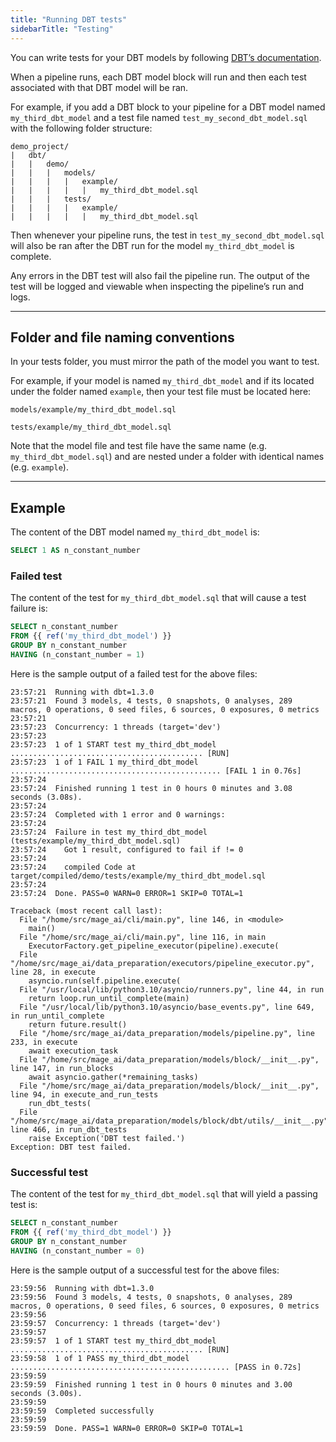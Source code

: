 ```yaml
---
title: "Running DBT tests"
sidebarTitle: "Testing"
---
```


You can write tests for your DBT models by following
[DBT’s documentation](https://docs.getdbt.com/docs/build/tests).

When a pipeline runs, each DBT model block will run and then each test
associated with that DBT model will be ran.

For example, if you add a DBT block to your pipeline for a DBT model named
`my_third_dbt_model` and a test file named `test_my_second_dbt_model.sql` with
the following folder structure:

```
demo_project/
|   dbt/
|   |   demo/
|   |   |   models/
|   |   |   |   example/
|   |   |   |   |   my_third_dbt_model.sql
|   |   |   tests/
|   |   |   |   example/
|   |   |   |   |   my_third_dbt_model.sql
```

Then whenever your pipeline runs, the test in `test_my_second_dbt_model.sql`
will also be ran after the DBT run for the model `my_third_dbt_model` is
complete.

Any errors in the DBT test will also fail the pipeline run. The output of the
test will be logged and viewable when inspecting the pipeline’s run and logs.

---

## Folder and file naming conventions

In your tests folder, you must mirror the path of the model you want to test.

For example, if your model is named `my_third_dbt_model` and if its located
under the folder named `example`, then your test file must be located here:

```
models/example/my_third_dbt_model.sql
```

```
tests/example/my_third_dbt_model.sql
```

Note that the model file and test file have the same name (e.g.
`my_third_dbt_model.sql`) and are nested under a folder with identical names
(e.g. `example`).

---

## Example

The content of the DBT model named `my_third_dbt_model` is:

```sql
SELECT 1 AS n_constant_number
```

### Failed test

The content of the test for `my_third_dbt_model.sql` that will cause a test
failure is:

```sql
SELECT n_constant_number
FROM {{ ref('my_third_dbt_model') }}
GROUP BY n_constant_number
HAVING (n_constant_number = 1)
```

Here is the sample output of a failed test for the above files:

```
23:57:21  Running with dbt=1.3.0
23:57:21  Found 3 models, 4 tests, 0 snapshots, 0 analyses, 289 macros, 0 operations, 0 seed files, 6 sources, 0 exposures, 0 metrics
23:57:21
23:57:23  Concurrency: 1 threads (target='dev')
23:57:23
23:57:23  1 of 1 START test my_third_dbt_model ........................................... [RUN]
23:57:23  1 of 1 FAIL 1 my_third_dbt_model ............................................... [FAIL 1 in 0.76s]
23:57:24
23:57:24  Finished running 1 test in 0 hours 0 minutes and 3.08 seconds (3.08s).
23:57:24
23:57:24  Completed with 1 error and 0 warnings:
23:57:24
23:57:24  Failure in test my_third_dbt_model (tests/example/my_third_dbt_model.sql)
23:57:24    Got 1 result, configured to fail if != 0
23:57:24
23:57:24    compiled Code at target/compiled/demo/tests/example/my_third_dbt_model.sql
23:57:24
23:57:24  Done. PASS=0 WARN=0 ERROR=1 SKIP=0 TOTAL=1

Traceback (most recent call last):
  File "/home/src/mage_ai/cli/main.py", line 146, in <module>
    main()
  File "/home/src/mage_ai/cli/main.py", line 116, in main
    ExecutorFactory.get_pipeline_executor(pipeline).execute(
  File "/home/src/mage_ai/data_preparation/executors/pipeline_executor.py", line 28, in execute
    asyncio.run(self.pipeline.execute(
  File "/usr/local/lib/python3.10/asyncio/runners.py", line 44, in run
    return loop.run_until_complete(main)
  File "/usr/local/lib/python3.10/asyncio/base_events.py", line 649, in run_until_complete
    return future.result()
  File "/home/src/mage_ai/data_preparation/models/pipeline.py", line 233, in execute
    await execution_task
  File "/home/src/mage_ai/data_preparation/models/block/__init__.py", line 147, in run_blocks
    await asyncio.gather(*remaining_tasks)
  File "/home/src/mage_ai/data_preparation/models/block/__init__.py", line 94, in execute_and_run_tests
    run_dbt_tests(
  File "/home/src/mage_ai/data_preparation/models/block/dbt/utils/__init__.py", line 466, in run_dbt_tests
    raise Exception('DBT test failed.')
Exception: DBT test failed.
```

### Successful test

The content of the test for `my_third_dbt_model.sql` that will yield a passing
test is:

```sql
SELECT n_constant_number
FROM {{ ref('my_third_dbt_model') }}
GROUP BY n_constant_number
HAVING (n_constant_number = 0)
```

Here is the sample output of a successful test for the above files:

```
23:59:56  Running with dbt=1.3.0
23:59:56  Found 3 models, 4 tests, 0 snapshots, 0 analyses, 289 macros, 0 operations, 0 seed files, 6 sources, 0 exposures, 0 metrics
23:59:56
23:59:57  Concurrency: 1 threads (target='dev')
23:59:57
23:59:57  1 of 1 START test my_third_dbt_model ........................................... [RUN]
23:59:58  1 of 1 PASS my_third_dbt_model ................................................. [PASS in 0.72s]
23:59:59
23:59:59  Finished running 1 test in 0 hours 0 minutes and 3.00 seconds (3.00s).
23:59:59
23:59:59  Completed successfully
23:59:59
23:59:59  Done. PASS=1 WARN=0 ERROR=0 SKIP=0 TOTAL=1
```
